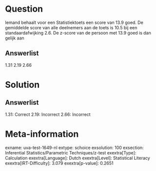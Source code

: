 Question
========

Iemand behaalt voor een Statistiektoets een score van 13.9 goed. De
gemiddelde score van alle deelnemers aan de toets is 10.5 bij een
standaardafwijking 2.6. De z-score van de persoon met 13.9 goed is dan
gelijk aan

Answerlist
----------

1.31
2.19
2.66

Solution
========

Answerlist
----------

1.31: Correct
2.19: Incorrect
2.66: Incorrect

Meta-information
================
exname: uva-test-1649-nl
extype: schoice
exsolution: 100
exsection: Inferential Statistics/Parametric Techniques/z-test
exextra[Type]: Calculation
exextra[Language]: Dutch
exextra[Level]: Statistical Literacy
exextra[IRT-Difficulty]: 3.079
exextra[p-value]: 0.2651
